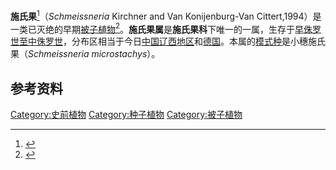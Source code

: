 {{Automatic taxobox
| taxon = Schmeissneria
| fossil_range= [[侏罗纪|早侏罗世-中侏罗世]], {{fossilrange|200|160}}
| image = 
| image_width=
| image_caption = 
| status = EX
| status_ref = 
| name=施氏果属
| authority = Kirchner & Van Konijnenburg-Van Cittert, 1994
| synonyms =
| subdivision_ranks = [[Species|Species]]
| subdivision =
* 小穗施氏果 ''S. microstachys'' <small>Presl, 1838 (模式种)</small>
* 中华施氏果 ''S. sinensis'' <small>Wang, 2007</small>
}}

'''施氏果'''<ref name="Wang2015">{{Cite journal|title=侏罗纪的花化石与被子植物起源|author=王鑫|url=http://www.cqvip.com/qk/92562x/2015006/666991031.html|journal=自然杂志|issue=6|doi=10.3969/j.issn.0253-9608.2015.06.006|others=刘仲健|year=2015|volume=37|page=435-440|pmid=|access-date=2018-09-30|archive-date=2020-07-24|archive-url=https://web.archive.org/web/20200724170745/http://www.cqvip.com/qk/92562x/2015006/666991031.html|dead-url=no}}</ref>（''Schmeissneria'' Kirchner and Van Konijenburg-Van Cittert,1994）是一类已灭绝的早期[[被子植物|被子植物]]<ref name="Wang2007">{{cite journal|url=http://www.biomedcentral.com/1471-2148/7/14|journal=[[BMC_Evolutionary_Biology|BMC Evolutionary Biology]]|pages=14|year=2007|author=Xin Wang|author2=Shuying Duan|author3=Baoyin Geng|author4=Jinzhong Cui|author5=Yong Yang|title=''Schmeissneria'': A missing link to angiosperms?|doi=10.1186/1471-2148-7-14|volume=7|pmid=17284326|pmc=1805421|access-date=2018-09-30|archive-date=2015-09-23|archive-url=https://web.archive.org/web/20150923222050/http://www.biomedcentral.com/1471-2148/7/14|dead-url=no}}</ref>。'''施氏果属'''是'''施氏果科'''下唯一的一属，生存于[[侏罗纪|早侏罗世至中侏罗世]]，分布区相当于今日[[中国|中国]][[辽西地区|辽西地区]]和[[德国|德国]]。本属的[[模式种|模式种]]是小穗施氏果（''Schmeissneria microstachys''）。

== 参考资料 ==
{{Reflist}}
[[Category:史前植物|Category:史前植物]]
[[Category:种子植物|Category:种子植物]]
[[Category:被子植物|Category:被子植物]]